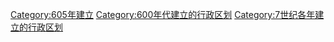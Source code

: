 [[Category:605年建立|Category:605年建立]]
[[Category:600年代建立的行政区划|Category:600年代建立的行政区划]]
[[Category:7世纪各年建立的行政区划|Category:7世纪各年建立的行政区划]]